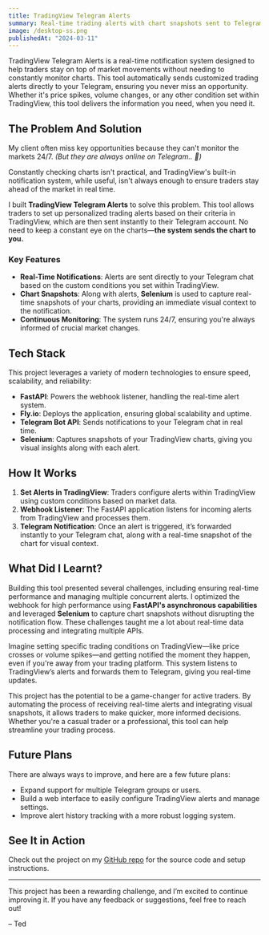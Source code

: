 ```yaml
---
title: TradingView Telegram Alerts
summary: Real-time trading alerts with chart snapshots sent to Telegram, designed to keep traders informed and responsive to market changes.
image: /desktop-ss.png
publishedAt: "2024-03-11"
---
```


TradingView Telegram Alerts is a real-time notification system designed to help traders stay on top of market movements without needing to constantly monitor charts. This tool automatically sends customized trading alerts directly to your Telegram, ensuring you never miss an opportunity. Whether it's price spikes, volume changes, or any other condition set within TradingView, this tool delivers the information you need, when you need it.

## The Problem And Solution

My client often miss key opportunities because they can't monitor the markets 24/7. _(But they are always online on Telegram.. 🤔)_

Constantly checking charts isn't practical, and TradingView's built-in notification system, while useful, isn't always enough to ensure traders stay ahead of the market in real time.

I built **TradingView Telegram Alerts** to solve this problem. This tool allows traders to set up personalized trading alerts based on their criteria in TradingView, which are then sent instantly to their Telegram account. No need to keep a constant eye on the charts—**the system sends the chart to you.**

### Key Features

- **Real-Time Notifications**: Alerts are sent directly to your Telegram chat based on the custom conditions you set within TradingView.
- **Chart Snapshots**: Along with alerts, **Selenium** is used to capture real-time snapshots of your charts, providing an immediate visual context to the notification.
- **Continuous Monitoring**: The system runs 24/7, ensuring you're always informed of crucial market changes.

## Tech Stack

This project leverages a variety of modern technologies to ensure speed, scalability, and reliability:

- **FastAPI**: Powers the webhook listener, handling the real-time alert system.
- **Fly.io**: Deploys the application, ensuring global scalability and uptime.
- **Telegram Bot API**: Sends notifications to your Telegram chat in real time.
- **Selenium**: Captures snapshots of your TradingView charts, giving you visual insights along with each alert.

## How It Works

1. **Set Alerts in TradingView**: Traders configure alerts within TradingView using custom conditions based on market data.
2. **Webhook Listener**: The FastAPI application listens for incoming alerts from TradingView and processes them.
3. **Telegram Notification**: Once an alert is triggered, it’s forwarded instantly to your Telegram chat, along with a real-time snapshot of the chart for visual context.

## What Did I Learnt?

Building this tool presented several challenges, including ensuring real-time performance and managing multiple concurrent alerts. I optimized the webhook for high performance using **FastAPI's asynchronous capabilities** and leveraged **Selenium** to capture chart snapshots without disrupting the notification flow. These challenges taught me a lot about real-time data processing and integrating multiple APIs.

Imagine setting specific trading conditions on TradingView—like price crosses or volume spikes—and getting notified the moment they happen, even if you're away from your trading platform. This system listens to TradingView’s alerts and forwards them to Telegram, giving you real-time updates.

This project has the potential to be a game-changer for active traders. By automating the process of receiving real-time alerts and integrating visual snapshots, it allows traders to make quicker, more informed decisions. Whether you're a casual trader or a professional, this tool can help streamline your trading process.

## Future Plans

There are always ways to improve, and here are a few future plans:

- Expand support for multiple Telegram groups or users.
- Build a web interface to easily configure TradingView alerts and manage settings.
- Improve alert history tracking with a more robust logging system.

## See It in Action

Check out the project on my [GitHub repo](https://github.com/tedawf/tradingview-telegram-alerts) for the source code and setup instructions.

---

This project has been a rewarding challenge, and I’m excited to continue improving it. If you have any feedback or suggestions, feel free to reach out!

– Ted
